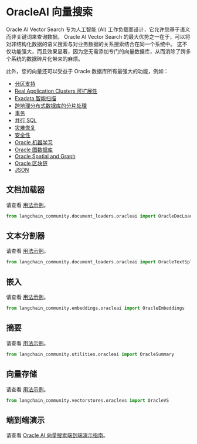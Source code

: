 # OracleAI 向量搜索

Oracle AI Vector Search 专为人工智能 (AI) 工作负载而设计，它允许您基于语义而非关键词来查询数据。
Oracle AI Vector Search 的最大优势之一在于，可以将对非结构化数据的语义搜索与对业务数据的关系搜索结合在同一个系统中。
这不仅功能强大，而且效果显著，因为您无需添加专门的向量数据库，从而消除了跨多个系统的数据碎片化带来的麻烦。

此外，您的向量还可以受益于 Oracle 数据库所有最强大的功能，例如：

 * [分区支持](https://www.oracle.com/database/technologies/partitioning.html)
 * [Real Application Clusters 可扩展性](https://www.oracle.com/database/real-application-clusters/)
 * [Exadata 智能扫描](https://www.oracle.com/database/technologies/exadata/software/smartscan/)
 * [跨地理分布式数据库的分片处理](https://www.oracle.com/database/distributed-database/)
 * [事务](https://docs.oracle.com/en/database/oracle/oracle-database/23/cncpt/transactions.html)
 * [并行 SQL](https://docs.oracle.com/en/database/oracle/oracle-database/21/vldbg/parallel-exec-intro.html#GUID-D28717E4-0F77-44F5-BB4E-234C31D4E4BA)
 * [灾难恢复](https://www.oracle.com/database/data-guard/)
 * [安全性](https://www.oracle.com/security/database-security/)
 * [Oracle 机器学习](https://www.oracle.com/artificial-intelligence/database-machine-learning/)
 * [Oracle 图数据库](https://www.oracle.com/database/integrated-graph-database/)
 * [Oracle Spatial and Graph](https://www.oracle.com/database/spatial/)
 * [Oracle 区块链](https://docs.oracle.com/en/database/oracle/oracle-database/23/arpls/dbms_blockchain_table.html#GUID-B469E277-978E-4378-A8C1-26D3FF96C9A6)
 * [JSON](https://docs.oracle.com/en/database/oracle/oracle-database/23/adjsn/json-in-oracle-database.html)


## 文档加载器

请查看 [用法示例](/docs/integrations/document_loaders/oracleai)。

```python
from langchain_community.document_loaders.oracleai import OracleDocLoader
```

## 文本分割器

请查看 [用法示例](/docs/integrations/document_loaders/oracleai)。

```python
from langchain_community.document_loaders.oracleai import OracleTextSplitter
```

## 嵌入

请查看 [用法示例](/docs/integrations/text_embedding/oracleai)。

```python
from langchain_community.embeddings.oracleai import OracleEmbeddings
```

## 摘要

请查看 [用法示例](/docs/integrations/tools/oracleai)。

```python
from langchain_community.utilities.oracleai import OracleSummary
```

## 向量存储

请查看 [用法示例](/docs/integrations/vectorstores/oracle)。

```python
from langchain_community.vectorstores.oraclevs import OracleVS
```

## 端到端演示

请查看 [Oracle AI 向量搜索端到端演示指南](https://github.com/langchain-ai/langchain/blob/master/cookbook/oracleai_demo.ipynb)。